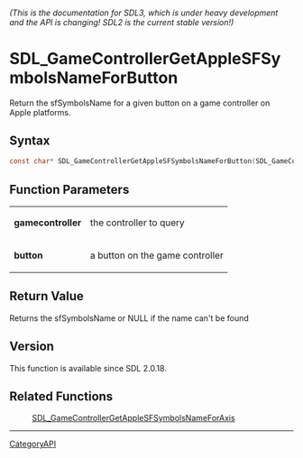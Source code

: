 ====== (This is the documentation for SDL3, which is under heavy development and the API is changing! SDL2 is the current stable version!) ======
= SDL_GameControllerGetAppleSFSymbolsNameForButton =

Return the sfSymbolsName for a given button on a game controller on Apple platforms.

== Syntax ==

<syntaxhighlight lang='c'>
const char* SDL_GameControllerGetAppleSFSymbolsNameForButton(SDL_GameController *gamecontroller, SDL_GameControllerButton button);
</syntaxhighlight>

== Function Parameters ==

{|
|'''gamecontroller'''
|the controller to query
|-
|'''button'''
|a button on the game controller
|}

== Return Value ==

Returns the sfSymbolsName or NULL if the name can't be found

== Version ==

This function is available since SDL 2.0.18.

== Related Functions ==

:[[SDL_GameControllerGetAppleSFSymbolsNameForAxis]]

----
[[CategoryAPI]]


